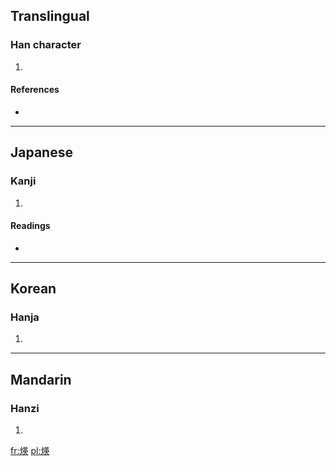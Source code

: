 ==Translingual==

===Han character===
{{Han char|rn=86|rad=火|as=09|sn=13|four=9483<sub>5</sub>|canj=火廿中大 (FTLK)}}

# {{defn|Han|sort=火09}}

====References====
* {{Han ref|kx=0676.120|dkj=19186|dj=1087.150|hdz=32215.030|uh=7150|ud=29008|bh=DE7D|bd=56957}}

----

==Japanese==

===Kanji===
{{ja-kanji|grade=|rs=火09}}

# {{defn|Japanese|sort=火09}}

====Readings====
* {{ja-readings|on=[[えい]] (ei), [[よう]] (yō)|kun=}}

----

==Korean==

===Hanja===
{{ko-hanja|hangeul=영|eumhun=|rv=yeong|mr=yŏng|y=yeng}}

# {{defn|Korean|sort=火09}}

----

==Mandarin==

===Hanzi===
{{cmn-hanzi|pin=[[yīng]] ([[ying1]])|wg=ying<sup>1</sup>}}

# {{defn|Mandarin|sort=火09}}

[[fr:煐]]
[[pl:煐]]